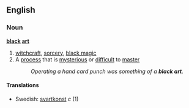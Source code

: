 ==English==
===Noun===
'''[[black]] [[art]]'''
# [[witchcraft]], [[sorcery]], [[black magic]]
# A [[process]] that is [[mysterious]] or [[difficult]] to [[master]]
#:''Operating a hand card punch was something of a '''black art'''.''
====Translations====
*Swedish: [[svartkonst]] ''c'' (1)